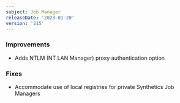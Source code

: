 ```yaml
---
subject: Job Manager
releaseDate: '2023-01-20'
version: '215'
---
```


### Improvements

* Adds NTLM (NT LAN Manager) proxy authentication option

### Fixes

* Accommodate use of local registries for private Synthetics Job Managers
